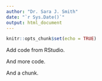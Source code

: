```yaml
---
author: "Dr. Sara J. Smith"
date: "`r Sys.Date()`"
output: html_document
---
```


```r
knitr::opts_chunk$set(echo = TRUE)
```

Add code from RStudio. 

And more code.

And a chunk.

```r

```

